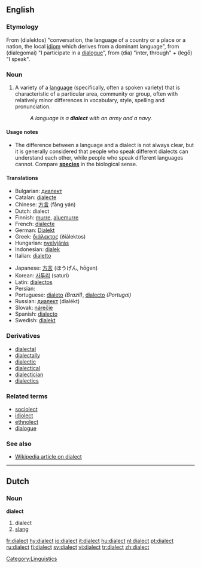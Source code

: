 ==English==

===Etymology===
From {{AGr.}} '''{{polytonic|[[διάλεκτος]]}}''' (dialektos) "conversation, the language of a country or a place or a nation, the local [[idiom]] which derives from a dominant language", from '''{{polytonic|[[διαλέγομαι]]}}''' (dialegomai) "I participate in a [[dialogue]]", from '''{{polytonic|[[διά]]}}''' (dia) "inter, through" + '''{{polytonic|[[λέγω]]}}''' (legō) "I speak".

===Noun===
{{en-noun}}

# A variety of a [[language]] (specifically, often a spoken variety) that is characteristic of a particular area, community or group, often with relatively minor differences in vocabulary, style, spelling and pronunciation.
#:''A language is a '''dialect''' with an army and a navy.''

====Usage notes====
* The difference between a language and a dialect is not always clear, but it is generally considered that people who speak different dialects can understand each other, while people who speak different languages cannot.  Compare '''[[species]]''' in the biological sense.

====Translations====
{{top}}
*Bulgarian: [[диалект]] {{m}}
*Catalan: [[dialecte]] {{m}}
*Chinese: [[方言]] (fāng yán)
*Dutch: dialect {{n}}
*Finnish: [[murre]], [[aluemurre]]
*French: [[dialecte]] {{m}}
*German: [[Dialekt]] {{m}}
*Greek: [[διάλεκτος]] (ðiálektos) {{f}}
*Hungarian: [[nyelvjárás]]
*Indonesian: [[dialek]]
*Italian: [[dialetto]] {{m}}
{{mid}}
*Japanese: [[方言]] (ほうげん, hōgen)
*Korean: [[사투리]] (saturi)
*Latin: [[dialectos]] {{f}}
*Persian: {{FAchar|[[لحجه]]}}
*Portuguese: [[dialeto]] ''(Brazil)'', [[dialecto]] ''(Portugal)''
*Russian: [[диалект]] (dialékt) {{m}}
*Slovak: [[nárečie]] {{n}}
*Spanish: [[dialecto]] {{m}}
*Swedish: [[dialekt]] {{c}}
{{bottom}}

===Derivatives===
*[[dialectal]]
*[[dialectally]]
*[[dialectic]]
*[[dialectical]]
*[[dialectician]]
*[[dialectics]]

===Related terms===
* [[sociolect]]
* [[idiolect]]
* [[ethnolect]]
* [[dialogue]]

===See also===
*[[w:Dialect|Wikipedia article on dialect]]

----

==Dutch==

===Noun===
'''dialect''' {{n}}

# dialect
# [[slang]]

[[Category:Linguistics]]

[[fr:dialect]]
[[hy:dialect]]
[[io:dialect]]
[[it:dialect]]
[[hu:dialect]]
[[nl:dialect]]
[[pt:dialect]]
[[ru:dialect]]
[[fi:dialect]]
[[sv:dialect]]
[[vi:dialect]]
[[tr:dialect]]
[[zh:dialect]]